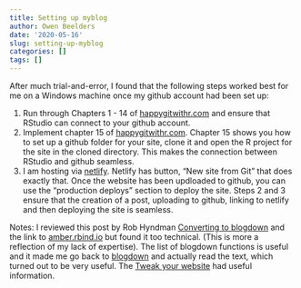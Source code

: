 ```yaml
---
title: Setting up myblog
author: Owen Beelders
date: '2020-05-16'
slug: setting-up-myblog
categories: []
tags: []
---
```


After much trial-and-error, I found that the following steps worked best for me on a Windows machine once my github account had been set up:

1. Run through Chapters 1 - 14 of  [happygitwithr.com](https://happygitwithr.com/new-github-first.html) and ensure that RStudio can connect to your github account. 
2. Implement chapter 15 of  [happygitwithr.com](https://happygitwithr.com/new-github-first.html). Chapter 15 shows you how to set up a github folder for your site, clone it and open the R project for the site in the cloned directory. This makes the connection between RStudio and github seamless.
3. I am hosting via [netlify](netlify.com). Netlify has button, "New site from Git" that does exactly that. Once the website has been updloaded to github, you can use the "production deploys" section to deploy the site.  Steps 2 and 3 ensure that the creation of a post, uploading to github, linking to netlify and then deploying the site is seamless.


Notes:
I reviewed this post by Rob Hyndman [Converting to blogdown](https://robjhyndman.com/hyndsight/blogdown/) and the link to [amber.rbind.io](https://amber.rbind.io/2016/12/19/website/) but found it too technical. (This is more a reflection of my lack of expertise). The list of blogdown functions is useful and it made me go back to [blogdown](https://bookdown.org/yihui/blogdown/) and actually read the text, which turned out to be very useful. The [Tweak your website](https://daijiang.name/en/2017/03/30/updating-website-with-hugo-and-blogdown/) had useful information. 